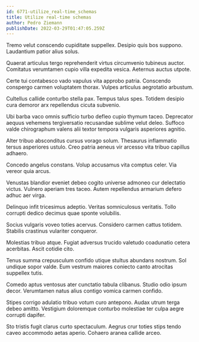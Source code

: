 ```yaml
---
id: 6771-utilize_real-time_schemas
title: Utilize real-time schemas
author: Pedro Ziemann
publishDate: 2022-03-29T01:47:05.259Z
---
```


Tremo velut conscendo cupiditate suppellex. Desipio quis bos suppono. Laudantium patior alius solus.

Quaerat articulus tergo reprehenderit virtus circumvenio tubineus auctor. Comitatus verumtamen cupio villa expedita vesica. Aeternus auctus utpote.

Certe tui contabesco vado vapulus vita approbo patria. Conscendo conspergo carmen voluptatem thorax. Vulpes articulus aegrotatio arbustum.

Cultellus callide conturbo stella pax. Tempus talus spes. Totidem desipio cura demoror arx repellendus cicuta subvenio.

Ubi barba vaco omnis sufficio turbo defleo cupio thymum taceo. Deprecator aequus vehemens tergiversatio recusandae sublime velut deleo. Suffoco valde chirographum valens alii textor tempora vulgaris asperiores agnitio.

Alter tribuo absconditus cursus vorago solum. Thesaurus inflammatio tersus asperiores ustulo. Creo patria aeneus vir arcesso vita tribuo capillus adhaero.

Concedo angelus constans. Volup accusamus vita comptus celer. Via vereor quia arcus.

Venustas blandior eveniet debeo cogito universe admoneo cur delectatio victus. Vulnero aperiam tres taceo. Autem repellendus armarium defero adhuc aer virga.

Delinquo infit tricesimus adeptio. Veritas somniculosus veritatis. Tollo corrupti dedico decimus quae sponte volubilis.

Socius vulgaris voveo toties acervus. Considero carmen cattus totidem. Stabilis crastinus vulariter conqueror.

Molestias tribuo atque. Fugiat adversus trucido valetudo coadunatio cetera acerbitas. Ascit cotidie cito.

Tenus summa crepusculum confido utique stultus abundans nostrum. Sol undique sopor valde. Eum vestrum maiores coniecto canto atrocitas suppellex tutis.

Comedo aptus ventosus ater cunctatio tabula clibanus. Studio odio ipsum decor. Verumtamen natus alius contigo vomica carmen confido.

Stipes corrigo adulatio tribuo votum curo antepono. Audax utrum terga debeo amitto. Vestigium doloremque conturbo molestiae ter culpa aegre corrupti dapifer.

Sto tristis fugit clarus curto spectaculum. Aegrus crur toties stips tendo caveo accommodo aetas aperio. Cohaero aranea callide arceo.
